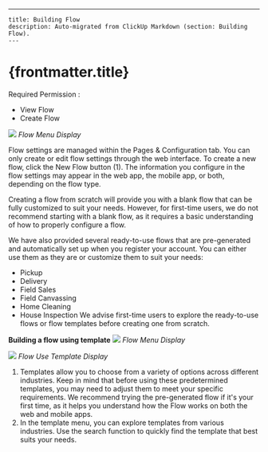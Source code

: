 ---
    title: Building Flow
    description: Auto-migrated from ClickUp Markdown (section: Building Flow).
    ---

# {frontmatter.title}

Required Permission :
*   View Flow
*   Create Flow

![](https://t3837933.p.clickup-attachments.com/t3837933/84d13558-01eb-4814-9092-c392de4fd521/image.png)
_Flow Menu Display_

Flow settings are managed within the Pages & Configuration tab. You can only create or edit flow settings through the web interface. To create a new flow, click the New Flow button (1).
The information you configure in the flow settings may appear in the web app, the mobile app, or both, depending on the flow type.

Creating a flow from scratch will provide you with a blank flow that can be fully customized to suit your needs. However, for first-time users, we do not recommend starting with a blank flow, as it requires a basic understanding of how to properly configure a flow.

We have also provided several ready-to-use flows that are pre-generated and automatically set up when you register your account. You can either use them as they are or customize them to suit your needs:
*   Pickup
*   Delivery
*   Field Sales
*   Field Canvassing
*   Home Cleaning
*   House Inspection
We advise first-time users to explore the ready-to-use flows or flow templates before creating one from scratch.

**Building a flow using template**
![](https://t3837933.p.clickup-attachments.com/t3837933/d5f1198a-887f-4d7b-9bb1-ee22818ca46d/image.png)
_Flow Menu Display_

![](https://t3837933.p.clickup-attachments.com/t3837933/bd6033d9-cb48-4fb6-81c1-8b9e6230e8d6/image.png)
_Flow Use Template Display_

1. Templates allow you to choose from a variety of options across different industries. Keep in mind that before using these predetermined templates, you may need to adjust them to meet your specific requirements. We recommend trying the pre-generated flow if it's your first time, as it helps you understand how the Flow works on both the web and mobile apps.
2. In the template menu, you can explore templates from various industries. Use the search function to quickly find the template that best suits your needs.
